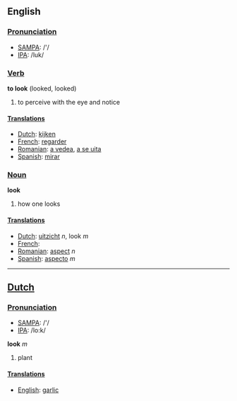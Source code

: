 ==English==
===[[Pronunciation]]===
*[[w:SAMPA|SAMPA]]: /'/
*[[w:IPA|IPA]]: /luk/

===[[Verb]]===

'''to look''' (looked, looked)

# to perceive with the eye and notice

====[[Translation]]s====
*[[Dutch]]: [[kijken]]
*[[French]]: [[regarder]]
*[[Romanian]]: [[a vedea]], [[a se uita]]
*[[Spanish]]: [[mirar]]

===[[Noun]]===

'''look'''

# how one looks

====[[Translation]]s====
*[[Dutch]]: [[uitzicht]] ''n'', look ''m''
*[[French]]: [[]]
*[[Romanian]]: [[aspect]] ''n''
*[[Spanish]]: [[aspecto]] ''m''

----

==[[Dutch]]==

===[[Pronunciation]]===
*[[w:SAMPA|SAMPA]]: /'/
*[[w:IPA|IPA]]: /lo:k/

'''look''' ''m''

# plant

====[[Translation]]s====
*[[English]]: [[garlic]]
